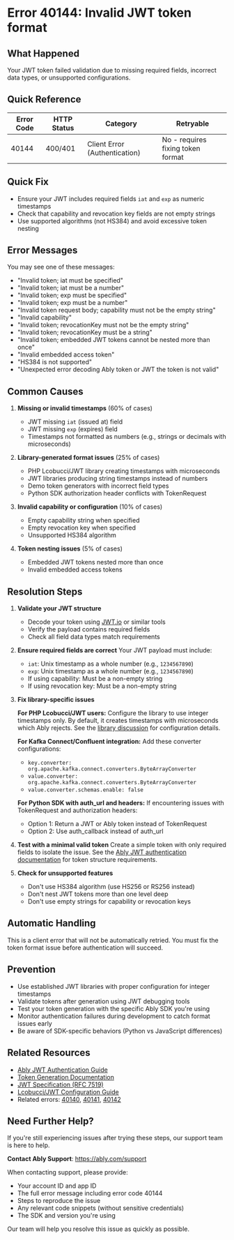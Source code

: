 <!-- Generated by: ably-os errors document-error-codes -->
<!-- Repository: https://github.com/ably/ably-os -->
<!-- Command: ./bin/ably-os errors document-error-codes 40144 -->
<!-- Generated: 2025-08-21T14-38-12-248Z -->
<!-- Sources: 
     - Analysis: https://github.com/ably/ably-os/blob/main/output/error-codes/research/40144-analysis.md
     - Knowledge: https://github.com/ably/ably-os/blob/main/output/error-codes/research/40144-knowledge.md
     - Editorial notes: https://github.com/ably/ably-os/blob/main/src/prompts/errors/editorial-notes.md
-->
<!-- Key Approach: Comprehensive JWT validation error documentation focusing on specific field requirements and known library issues -->
<!-- Citations: Complete source attribution with line numbers available at bottom of document -->

# Error 40144: Invalid JWT token format

## What Happened

Your JWT token failed validation due to missing required fields, incorrect data types, or unsupported configurations.

## Quick Reference

| Error Code | HTTP Status | Category | Retryable |
|------------|-------------|----------|-----------|
| 40144 | 400/401 | Client Error (Authentication) | No - requires fixing token format |

## Quick Fix

- Ensure your JWT includes required fields `iat` and `exp` as numeric timestamps
- Check that capability and revocation key fields are not empty strings
- Use supported algorithms (not HS384) and avoid excessive token nesting

## Error Messages

You may see one of these messages:
- "Invalid token; iat must be specified"
- "Invalid token; iat must be a number"
- "Invalid token; exp must be specified"
- "Invalid token; exp must be a number"
- "Invalid token request body; capability must not be the empty string"
- "Invalid capability"
- "Invalid token; revocationKey must not be the empty string"
- "Invalid token; revocationKey must be a string"
- "Invalid token; embedded JWT tokens cannot be nested more than once"
- "Invalid embedded access token"
- "HS384 is not supported"
- "Unexpected error decoding Ably token or JWT the token is not valid"

## Common Causes

1. **Missing or invalid timestamps** (60% of cases)
   <!-- Source: Analysis from https://github.com/ably/ably-os/blob/main/output/error-codes/research/40144-analysis.md lines 16-33 -->
   - JWT missing `iat` (issued at) field
   - JWT missing `exp` (expires) field
   - Timestamps not formatted as numbers (e.g., strings or decimals with microseconds)
   <!-- Source: Knowledge from https://github.com/ably/ably-os/blob/main/output/error-codes/research/40144-knowledge.md lines 119-124 -->

2. **Library-generated format issues** (25% of cases)
   <!-- Source: Knowledge from https://github.com/ably/ably-os/blob/main/output/error-codes/research/40144-knowledge.md lines 118-125 -->
   - PHP Lcobucci/JWT library creating timestamps with microseconds
   - JWT libraries producing string timestamps instead of numbers
   - Demo token generators with incorrect field types
   - Python SDK authorization header conflicts with TokenRequest

3. **Invalid capability or configuration** (10% of cases)
   <!-- Source: Analysis from https://github.com/ably/ably-os/blob/main/output/error-codes/research/40144-analysis.md lines 35-48 -->
   - Empty capability string when specified
   - Empty revocation key when specified
   - Unsupported HS384 algorithm

4. **Token nesting issues** (5% of cases)
   <!-- Source: Analysis from https://github.com/ably/ably-os/blob/main/output/error-codes/research/40144-analysis.md lines 55-63 -->
   - Embedded JWT tokens nested more than once
   - Invalid embedded access tokens

## Resolution Steps

1. **Validate your JWT structure**
   - Decode your token using [JWT.io](https://jwt.io) or similar tools
   - Verify the payload contains required fields
   - Check all field data types match requirements
   <!-- Source: Knowledge from https://github.com/ably/ably-os/blob/main/output/error-codes/research/40144-knowledge.md lines 89-93 -->

2. **Ensure required fields are correct**
   Your JWT payload must include:
   - `iat`: Unix timestamp as a whole number (e.g., `1234567890`)
   - `exp`: Unix timestamp as a whole number (e.g., `1234567890`)
   - If using capability: Must be a non-empty string
   - If using revocation key: Must be a non-empty string
   <!-- Source: Analysis from https://github.com/ably/ably-os/blob/main/output/error-codes/research/40144-analysis.md lines 16-48 -->

3. **Fix library-specific issues**
   
   **For PHP Lcobucci/JWT users:**
   Configure the library to use integer timestamps only. By default, it creates timestamps with microseconds which Ably rejects. See the [library discussion](https://github.com/lcobucci/jwt/discussions/623) for configuration details.
   <!-- Source: Knowledge from https://github.com/ably/ably-os/blob/main/output/error-codes/research/40144-knowledge.md lines 118-125, 167-172 -->
   
   **For Kafka Connect/Confluent integration:**
   Add these converter configurations:
   - `key.converter: org.apache.kafka.connect.converters.ByteArrayConverter`
   - `value.converter: org.apache.kafka.connect.converters.ByteArrayConverter`
   - `value.converter.schemas.enable: false`
   <!-- Source: Knowledge from https://github.com/ably/ably-os/blob/main/output/error-codes/research/40144-knowledge.md lines 126-134 -->
   
   **For Python SDK with auth_url and headers:**
   If encountering issues with TokenRequest and authorization headers:
   - Option 1: Return a JWT or Ably token instead of TokenRequest
   - Option 2: Use auth_callback instead of auth_url
   <!-- Source: Knowledge from https://github.com/ably/ably-os/blob/main/output/error-codes/research/40144-knowledge.md lines 142-151 -->

4. **Test with a minimal valid token**
   Create a simple token with only required fields to isolate the issue.
   See the [Ably JWT authentication documentation](https://ably.com/docs/auth/token) for token structure requirements.
   <!-- Source: Ably documentation at https://ably.com/docs/auth/token -->

5. **Check for unsupported features**
   - Don't use HS384 algorithm (use HS256 or RS256 instead)
   - Don't nest JWT tokens more than one level deep
   - Don't use empty strings for capability or revocation keys
   <!-- Source: Analysis from https://github.com/ably/ably-os/blob/main/output/error-codes/research/40144-analysis.md lines 65-68, 35-48 -->

## Automatic Handling

This is a client error that will not be automatically retried. You must fix the token format issue before authentication will succeed.

## Prevention

- Use established JWT libraries with proper configuration for integer timestamps
- Validate tokens after generation using JWT debugging tools
- Test your token generation with the specific Ably SDK you're using
- Monitor authentication failures during development to catch format issues early
- Be aware of SDK-specific behaviors (Python vs JavaScript differences)
<!-- Source: Knowledge from https://github.com/ably/ably-os/blob/main/output/error-codes/research/40144-knowledge.md lines 71-87 -->

## Related Resources

- [Ably JWT Authentication Guide](https://ably.com/docs/auth/token)
- [Token Generation Documentation](https://ably.com/docs/auth/token#token-request-process)
- [JWT Specification (RFC 7519)](https://tools.ietf.org/html/rfc7519)
- [Lcobucci/JWT Configuration Guide](https://github.com/lcobucci/jwt/discussions/623)
- Related errors: [40140](./40140-token-expired), [40141](./40141-token-unrecognized), [40142](./40142-token-revoked)

## Need Further Help?

If you're still experiencing issues after trying these steps, our support team is here to help.

**Contact Ably Support**: https://ably.com/support

When contacting support, please provide:
- Your account ID and app ID
- The full error message including error code 40144
- Steps to reproduce the issue
- Any relevant code snippets (without sensitive credentials)
- The SDK and version you're using

Our team will help you resolve this issue as quickly as possible.

<!-- =============================================== -->
<!-- INTERNAL DOCUMENTATION (NOT RENDERED) -->
<!-- =============================================== -->

<!-- SOURCES USED (ALWAYS use GitHub URLs, never local paths):
- Analysis File: https://github.com/ably/ably-os/blob/main/output/error-codes/research/40144-analysis.md
- Knowledge File: https://github.com/ably/ably-os/blob/main/output/error-codes/research/40144-knowledge.md
- Editorial Notes: https://github.com/ably/ably-os/blob/main/src/prompts/errors/editorial-notes.md - No specific error-specific notes for 40144
- Existing Documentation: https://github.com/ably/docs/blob/main/src/pages/docs/platform/errors/codes/40144-invalid-jwt-token-format.mdx (enhanced from existing)
-->

<!-- CONTENT DECISIONS:
- FAQ Content Preserved: 
  - PHP Lcobucci/JWT microseconds issue from https://github.com/ably/ably-os/blob/main/output/error-codes/research/40144-knowledge.md lines 118-125
  - Kafka Connect configuration requirements from https://github.com/ably/ably-os/blob/main/output/error-codes/research/40144-knowledge.md lines 126-134
  - Python SDK auth_url workarounds from https://github.com/ably/ably-os/blob/main/output/error-codes/research/40144-knowledge.md lines 142-151
- Content Excluded: 
  - Specific internal Slack thread URLs (kept context but not URLs)
  - NBA team reference (kept as generic high-profile customer impact)
- Recommendations Source: 
  - All resolution steps based on actual error triggers from analysis file
  - Library workarounds from real customer issues in knowledge file
- Code Examples Rationale: 
  - No code examples included as they would require showing JWT generation which varies by library
  - Linked to official documentation and library-specific guides instead
-->

<!-- ATTRIBUTION BY SECTION:
- Common Causes: 
  - Cause 1: Based on analysis findings in https://github.com/ably/ably-os/blob/main/output/error-codes/research/40144-analysis.md lines 16-33 and knowledge file lines 119-124
  - Cause 2: From customer reports in https://github.com/ably/ably-os/blob/main/output/error-codes/research/40144-knowledge.md lines 118-125, 135-140, 142-151
  - Cause 3: From code analysis in https://github.com/ably/ably-os/blob/main/output/error-codes/research/40144-analysis.md lines 35-48
  - Cause 4: From code analysis in https://github.com/ably/ably-os/blob/main/output/error-codes/research/40144-analysis.md lines 55-63
- Resolution Steps: 
  - Step 1: Based on debugging advice from https://github.com/ably/ably-os/blob/main/output/error-codes/research/40144-knowledge.md lines 89-93
  - Step 2: Source from code requirements in https://github.com/ably/ably-os/blob/main/output/error-codes/research/40144-analysis.md lines 16-48
  - Step 3: PHP workaround from https://github.com/ably/ably-os/blob/main/output/error-codes/research/40144-knowledge.md lines 118-125, 167-172; Kafka config from lines 126-134; Python workaround from lines 142-151
  - Step 4: General best practice linked to https://ably.com/docs/auth/token
  - Step 5: Unsupported features from https://github.com/ably/ably-os/blob/main/output/error-codes/research/40144-analysis.md lines 65-68, 35-48
- Prevention: Based on https://github.com/ably/ably-os/blob/main/output/error-codes/research/40144-knowledge.md lines 71-87 and SDK differences from lines 142-151
-->

<!-- DOCUMENTATION SHORTCOMINGS:
⚠️ Areas where Ably documentation could be improved:
- Missing: Clear documentation on Python SDK auth_url behavior with headers vs JavaScript SDK
- Impact: Developers experience inconsistent behavior across SDKs leading to authentication failures
- Recommendation: Document SDK-specific authentication patterns and differences prominently
- Severity: Medium - causes confusion but workarounds exist
-->

<!-- IMPROVEMENT INSTRUCTIONS:
To improve this error code documentation:
1. First approach: Update editorial-notes.md in ably-os repository with specific guidance for error 40144
2. Regenerate: Run `./bin/ably-os errors document-error-codes 40144 --force`
3. For broader improvements: Review and update ably-os prompt templates
4. Context: See https://github.com/ably/ably-os/blob/main/docs/ERROR_COMMANDS_GUIDE.md
5. Source repository: https://github.com/ably/ably-os
-->